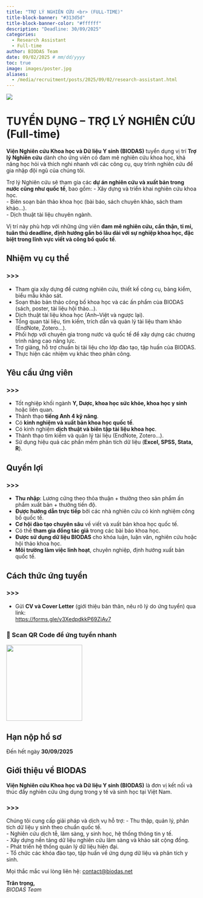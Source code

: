 ```yaml
---
title: "TRỢ LÝ NGHIÊN CỨU <br> (FULL-TIME)"
title-block-banner: "#313d5d"
title-block-banner-color: "#ffffff"
description: "Deadline: 30/09/2025"
categories:
  - Research Assistant
  - Full-time
author: BIODAS Team
date: 09/02/2025 # mm/dd/yyyy
toc: true
image: images/poster.jpg
aliases: 
  - /media/recruitment/posts/2025/09/02/research-assistant.html
---
```


![](images/poster.jpg){fig-align="center" class="img-cover"}



# TUYỂN DỤNG – TRỢ LÝ NGHIÊN CỨU (Full-time)


**Viện Nghiên cứu Khoa học và Dữ liệu Y sinh (BIODAS)** tuyển dụng vị trí **Trợ lý Nghiên cứu** dành cho ứng viên có đam mê nghiên cứu khoa học, khả năng học hỏi và thích nghi nhanh với các công cụ, quy trình nghiên cứu để gia nhập đội ngũ của chúng tôi.  

Trợ lý Nghiên cứu sẽ tham gia các **dự án nghiên cứu và xuất bản trong nước cũng như quốc tế**, bao gồm:
- Xây dựng và triển khai nghiên cứu khoa học.  
- Biên soạn bản thảo khoa học (bài báo, sách chuyên khảo, sách tham khảo…).  
- Dịch thuật tài liệu chuyên ngành.  

Vị trí này phù hợp với những ứng viên **đam mê nghiên cứu, cẩn thận, tỉ mỉ, tuân thủ deadline, định hướng gắn bó lâu dài với sự nghiệp khoa học, đặc biệt trong lĩnh vực viết và công bố quốc tế**.  



## Nhiệm vụ cụ thể

::: callout-note
### >>>
- Tham gia xây dựng đề cương nghiên cứu, thiết kế công cụ, bảng kiểm, biểu mẫu khảo sát.  
- Soạn thảo bản thảo công bố khoa học và các ấn phẩm của BIODAS (sách, poster, tài liệu hội thảo…).  
- Dịch thuật tài liệu khoa học (Anh–Việt và ngược lại).  
- Tổng quan tài liệu, tìm kiếm, trích dẫn và quản lý tài liệu tham khảo (EndNote, Zotero…).  
- Phối hợp với chuyên gia trong nước và quốc tế để xây dựng các chương trình nâng cao năng lực.  
- Trợ giảng, hỗ trợ chuẩn bị tài liệu cho lớp đào tạo, tập huấn của BIODAS.  
- Thực hiện các nhiệm vụ khác theo phân công.  
:::



## Yêu cầu ứng viên

::: callout-note
### >>>
- Tốt nghiệp khối ngành **Y, Dược, khoa học sức khỏe, khoa học y sinh** hoặc liên quan.  
- Thành thạo **tiếng Anh 4 kỹ năng**.  
- Có **kinh nghiệm và xuất bản khoa học quốc tế**.  
- Có kinh nghiệm **dịch thuật và biên tập tài liệu khoa học**.  
- Thành thạo tìm kiếm và quản lý tài liệu (EndNote, Zotero...).  
- Sử dụng hiệu quả các phần mềm phân tích dữ liệu (**Excel, SPSS, Stata, R**).  
:::



## Quyền lợi

::: callout-note
### >>>
- **Thu nhập**: Lương cứng theo thỏa thuận + thưởng theo sản phẩm ấn phẩm xuất bản + thưởng tiến độ.  
- **Được hướng dẫn trực tiếp** bởi các nhà nghiên cứu có kinh nghiệm công bố quốc tế.  
- **Cơ hội đào tạo chuyên sâu** về viết và xuất bản khoa học quốc tế.  
- Có thể **tham gia đồng tác giả** trong các bài báo khoa học.  
- **Được sử dụng dữ liệu BIODAS** cho khóa luận, luận văn, nghiên cứu hoặc hội thảo khoa học.  
- **Môi trường làm việc linh hoạt**, chuyên nghiệp, định hướng xuất bản quốc tế.  
:::



## Cách thức ứng tuyển

::: callout-tip
### >>>
- Gửi **CV và Cover Letter** (giới thiệu bản thân, nêu rõ lý do ứng tuyển) qua link:  
  [https://forms.gle/v3XedpdkkP69ZjAv7](https://forms.gle/v3XedpdkkP69ZjAv7)  

### 📱 Scan QR Code để ứng tuyển nhanh
![](images/qrcode.jpeg){fig-align="center" width="200px"}
:::



## Hạn nộp hồ sơ  
::: callout-important
Đến hết ngày **30/09/2025**
:::



## Giới thiệu về BIODAS
**Viện Nghiên cứu Khoa học và Dữ liệu Y sinh (BIODAS)** là đơn vị kết nối và thúc đẩy nghiên cứu ứng dụng trong y tế và sinh học tại Việt Nam.  

::: callout-note
### >>>
Chúng tôi cung cấp giải pháp và dịch vụ hỗ trợ:
- Thu thập, quản lý, phân tích dữ liệu y sinh theo chuẩn quốc tế.  
- Nghiên cứu dịch tễ, lâm sàng, y sinh học, hệ thống thông tin y tế.  
- Xây dựng nền tảng dữ liệu nghiên cứu lâm sàng và khảo sát cộng đồng.  
- Phát triển hệ thống quản lý dữ liệu hiện đại.  
- Tổ chức các khóa đào tạo, tập huấn về ứng dụng dữ liệu và phân tích y sinh.  
:::

Mọi thắc mắc vui lòng liên hệ: [contact@biodas.net](mailto:contact@biodas.net)

**Trân trọng,**  
*BIODAS Team*  
